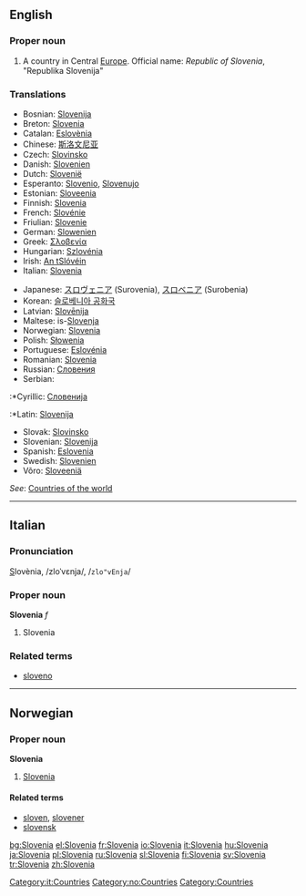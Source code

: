 {{wikipedia}}

==English==

===Proper noun===
# A country in Central [[Europe]]. Official name: ''Republic of Slovenia'', "Republika Slovenija"

===Translations===
{{trans-top|country in Europe}}
*Bosnian: [[Slovenija]] {{f}}
*Breton: [[Slovenia]]
*Catalan: [[Eslovènia]]
*Chinese: [[斯洛文尼亚]]
*Czech: [[Slovinsko]]
*Danish: [[Slovenien]]
*Dutch: [[Slovenië]] {{n}}
*Esperanto: [[Slovenio]], [[Slovenujo]]
*Estonian: [[Sloveenia]]
*Finnish: [[Slovenia]]
*French: [[Slovénie]]
*Friulian: [[Slovenie]]
*German: [[Slowenien]]
*Greek: [[Σλοβενία]] {{f}}
*Hungarian: [[Szlovénia]]
*Irish: [[An tSlóvéin]]
*Italian: [[Slovenia]]
{{trans-mid}}
*Japanese: [[スロヴェニア]] (Surovenia), [[スロベニア]] (Surobenia)
*Korean: [[슬로베니아 공화국]]
*Latvian: [[Slovēnija]] {{f}}
*Maltese: is-[[Slovenja]]
*Norwegian: [[#Norwegian|Slovenia]]
*Polish: [[Słowenia]]
*Portuguese: [[Eslovénia]]
*Romanian: [[Slovenia]] {{f}}
*Russian: [[Словения]]
*Serbian:
:*Cyrillic: [[Словенија]] {{f}}
:*Latin: [[Slovenija]] {{f}}
*Slovak: [[Slovinsko]]
*Slovenian: [[Slovenija]] {{f}}
*Spanish: [[Eslovenia]]
*Swedish: [[Slovenien]]
*Võro: [[Sloveeniä]]
{{trans-bottom}}

''See'': [[Countries of the world]]

-----

==Italian==
===Pronunciation===
<u>S</u>lovènia, /zloˈvɛnja/, /<tt>zlo"vEnja</tt>/
===Proper noun===
'''Slovenia''' ''f''

# Slovenia

===Related terms===
*[[sloveno]]
[[Category:it:Countries]]

----
==Norwegian==
===Proper noun===
[[Category:no:Countries]]
'''Slovenia'''
#[[#English|Slovenia]]
====Related terms====
*[[sloven]], [[slovener]]
*[[slovensk]]

[[Category:Countries]]

[[bg:Slovenia]]
[[el:Slovenia]]
[[fr:Slovenia]]
[[io:Slovenia]]
[[it:Slovenia]]
[[hu:Slovenia]]
[[ja:Slovenia]]
[[pl:Slovenia]]
[[ru:Slovenia]]
[[sl:Slovenia]]
[[fi:Slovenia]]
[[sv:Slovenia]]
[[tr:Slovenia]]
[[zh:Slovenia]]